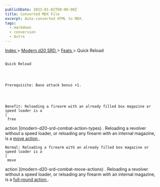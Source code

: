 ```yaml
---
publishDate: 2023-01-02T00:00:00Z
title: Converted MDX File
excerpt: Auto-converted HTML to MDX.
tags:
  - markdown
  - conversion
  - Astro
---
```


[
Index
](-index) >
[
Modern d20 SRD
](modern-d20-srd-index) >
[
Feats
](modern-d20-srd-feats-index) > Quick Reload

##

    Quick Reload




    Prerequisite: Base attack bonus +1.




    Benefit: Reloading a firearm with an already filled box magazine or speed loader is a
    [
     free

action
](modern-d20-srd-combat-action-types)
. Reloading a revolver without a speed loader, or reloading any firearm with an internal magazine, is a
[
move
action
](modern-d20-srd-combat-move-actions)
.

    Normal: Reloading a firearm with an already filled box magazine or speed loader is a
    [
     move

action
](modern-d20-srd-combat-move-actions)
. Reloading a revolver without a speed loader, or reloading any firearm with an internal magazine, is a
[
full-round
action
](modern-d20-srd-combat-full-round-actions)
.
